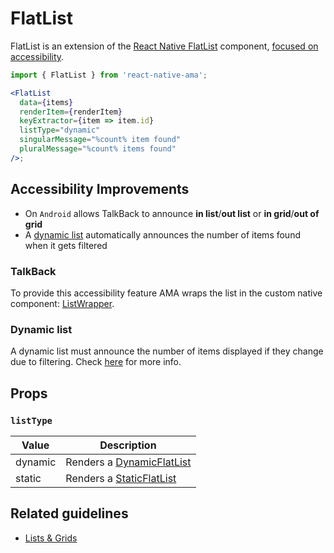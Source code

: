 
# FlatList

FlatList is an extension of the [React Native FlatList](https://reactnative.dev/docs/flatlist) component, [focused on accessibility](#accessibility-improvements).

```jsx
import { FlatList } from 'react-native-ama';

<FlatList
  data={items}
  renderItem={renderItem}
  keyExtractor={item => item.id}
  listType="dynamic"
  singularMessage="%count% item found"
  pluralMessage="%count% items found"
/>;
```

## Accessibility Improvements

- On `Android` allows TalkBack to announce **in list**/**out list** or **in grid**/**out of grid**
- A [dynamic list](./DynamicFlatList.mdx) automatically announces the number of items found when it gets filtered

### TalkBack

<TalkBackList />

To provide this accessibility feature AMA wraps the list in the custom native component: [ListWrapper](./ListWrapper.mdx).

### Dynamic list

A dynamic list must announce the number of items displayed if they change due to filtering. Check [here](../guidelines/lists-grids#number-of-results) for more info.

## Props

### <Required /> `listType`

| Value   | Description                    |
| ------- | ------------------------------ |
| dynamic | Renders a [DynamicFlatList](/) |
| static  | Renders a [StaticFlatList](/)  |

## Related guidelines

- [Lists & Grids](../guidelines/lists-grids)
